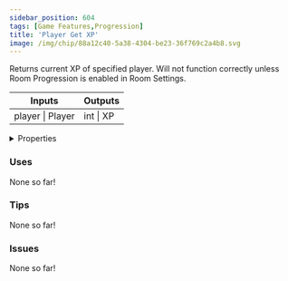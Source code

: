 ```yaml
---
sidebar_position: 604
tags: [Game Features,Progression]
title: 'Player Get XP'
image: /img/chip/88a12c40-5a38-4304-be23-36f769c2a4b8.svg
---
```


Returns current XP of specified player. Will not function correctly unless Room Progression is enabled in Room Settings.



<IChip uuid="88a12c40-5a38-4304-be23-36f769c2a4b8"/>

<table><thead><tr><th>Inputs</th><th>Outputs</th></tr></thead><tbody><tr><td>player | Player</td><td>int | XP</td></tr></tbody></table>

<details>
  <summary>Properties</summary>
  <div>
    <div>
    <table>
      <tbody>
        <tr>
          <td>Is beta required?</td>
          <td>No</td>
        </tr>
        <tr>
          <td>Is chip a trolling risk?</td>
          <td>No</td>
        </tr>
        <tr>
          <td>Is chip a role assignment risk?</td>
          <td>No</td>
        </tr>
        <tr>
          <td>Chip UUID</td>
          <td>88a12c40-5a38-4304-be23-36f769c2a4b8</td>
        </tr>
        <tr>
          <td>Room availability</td>
          <td>Available everywhere</td>
        </tr>
      </tbody>
    </table>
    </div>
  </div>
</details>

### Uses

None so far!

### Tips

None so far!

### Issues

None so far!